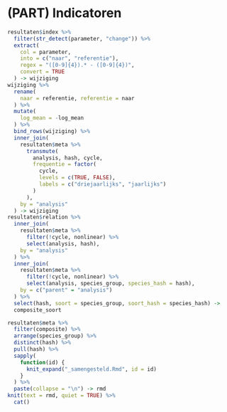 # (PART) Indicatoren {-}

```r
resultaten$index %>%
  filter(str_detect(parameter, "change")) %>%
  extract(
    col = parameter, 
    into = c("naar", "referentie"), 
    regex = "([0-9]{4}).* - ([0-9]{4})", 
    convert = TRUE
  ) -> wijziging
wijziging %>%
  rename(
    naar = referentie, referentie = naar
  ) %>%
  mutate(
    log_mean = -log_mean
  ) %>%
  bind_rows(wijziging) %>%
  inner_join(
    resultaten$meta %>%
      transmute(
        analysis, hash, cycle, 
        frequentie = factor(
          cycle, 
          levels = c(TRUE, FALSE), 
          labels = c("driejaarlijks", "jaarlijks")
        )
      ),
    by = "analysis"
  ) -> wijziging
resultaten$relation %>%
  inner_join(
    resultaten$meta %>%
      filter(!cycle, nonlinear) %>%
      select(analysis, hash),
    by = "analysis"
  ) %>%
  inner_join(
    resultaten$meta %>%
      filter(!cycle, nonlinear) %>%
      select(analysis, species_group, species_hash = hash),
    by = c("parent" = "analysis")
  ) %>%
  select(hash, soort = species_group, soort_hash = species_hash) -> 
  composite_soort
```

```r
resultaten$meta %>%
  filter(composite) %>%
  arrange(species_group) %>%
  distinct(hash) %>%
  pull(hash) %>%
  sapply(
    function(id) {
      knit_expand("_samengesteld.Rmd", id = id)
    }
  ) %>%
  paste(collapse = "\n") -> rmd
knit(text = rmd, quiet = TRUE) %>%
  cat()
```
